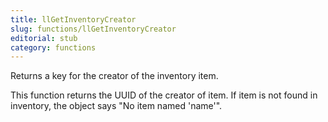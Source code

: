 ```yaml
---
title: llGetInventoryCreator
slug: functions/llGetInventoryCreator
editorial: stub
category: functions
---
```


<LSLFunction name="llGetInventoryCreator"/>

Returns a key for the creator of the inventory item.

This function returns the UUID of the creator of item. If item is not found in inventory, the object says &quot;No item named 'name'&quot;.
